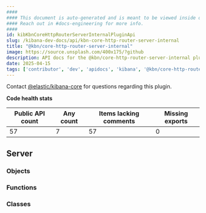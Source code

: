 ```yaml
---
####
#### This document is auto-generated and is meant to be viewed inside our experimental, new docs system.
#### Reach out in #docs-engineering for more info.
####
id: kibKbnCoreHttpRouterServerInternalPluginApi
slug: /kibana-dev-docs/api/kbn-core-http-router-server-internal
title: "@kbn/core-http-router-server-internal"
image: https://source.unsplash.com/400x175/?github
description: API docs for the @kbn/core-http-router-server-internal plugin
date: 2025-04-15
tags: ['contributor', 'dev', 'apidocs', 'kibana', '@kbn/core-http-router-server-internal']
---
```




Contact [@elastic/kibana-core](https://github.com/orgs/elastic/teams/kibana-core) for questions regarding this plugin.

**Code health stats**

| Public API count  | Any count | Items lacking comments | Missing exports |
|-------------------|-----------|------------------------|-----------------|
| 57 | 7 | 57 | 0 |

## Server

### Objects
<DocDefinitionList data={kbnCoreHttpRouterServerInternalObj.server.objects}/>

### Functions
<DocDefinitionList data={kbnCoreHttpRouterServerInternalObj.server.functions}/>

### Classes
<DocDefinitionList data={kbnCoreHttpRouterServerInternalObj.server.classes}/>

